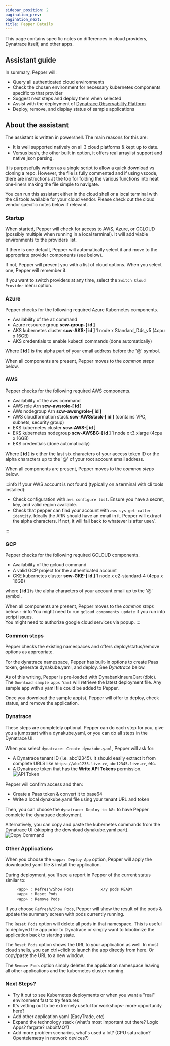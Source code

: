 ---
sidebar_position: 2
pagination_prev:
pagination_next:
title: Pepper Details
---

This page contains specific notes on differences in cloud providers, Dynatrace itself, and other apps.

## Assistant guide

In summary, Pepper will:

- Query all authenticated cloud environments
- Check the chosen environment for necessary kubernetes components specific to that provider
- Suggest next steps and deploy them when selected
- Assist with the deployment of [Dynatrace Observability Platform](http://www.dynatrace.com)
- Deploy, remove, and display status of sample applications

## About the assistant

The assistant is written in powershell. The main reasons for this are:

- It is well supported natively on all 3 cloud platforms & kept up to date.
- Versus bash, the other built in option, it offers real arraylist support and native json parsing.

It is purposefully written as a single script to allow a quick download vs cloning a repo. However, the file is fully commented and if using vscode, there are instructions at the top for folding the various functions into neat one-liners making the file simple to navigate.

You can run this assistant either in the cloud shell or a local terminal with the cli tools available for your cloud vendor. Please check out the cloud vendor specific notes below if relevant.

### Startup

When started, Pepper will check for access to AWS, Azure, or GCLOUD (possibly multiple when running in a local terminal). It will add viable environments to the providers list.

If there is one default, Pepper will automatically select it and move to the appropriate provider components (see below).

If not, Pepper will present you with a list of cloud options. When you select one, Pepper will remember it.

If you want to switch providers at any time, select the `Switch Cloud Provider` menu option.

### Azure

Pepper checks for the following required Azure Kubernetes components.

- Availability of the az command
- Azure resource group **scw-group-[ id ]**
- AKS kubernetes cluster **scw-AKS-[ id ]** 1 node x Standard_D4s_v5 (4cpu x 16GB)
- AKS credentials to enable kubectl commands (done automatically)

Where **[ id ]** is the alpha part of your email address before the '@' symbol.

When all components are present, Pepper moves to the _common steps_ below.

### AWS

Pepper checks for the following required AWS components.

- Availability of the aws command
- AWS role Arn **scw-awsrole-[ id ]**
- AWs nodegroup Arn **scw-awsngrole-[ id ]**
- AWS cloudformation stack **scw-AWSstack-[ id ]** (contains VPC, subnets, security group)
- EKS kubernetes cluster **scw-AWS-[ id ]**
- EKS kubernetes nodegroup **scw-AWSBG-[ id ]** 1 node x t3.xlarge (4cpu x 16GB)
- EKS credentials (done automatically)

Where **[ id ]** is either the last six characters of your access token ID or the alpha characters up to the '@' of your root account email address.

When all components are present, Pepper moves to the _common steps_ below.

:::info
If your AWS account is not found (typically on a terminal with cli tools installed):

- Check configuration with `aws configure list`. Ensure you have a secret, key, and valid region available.
- Check that pepper can find your account with `aws sys get-caller-identity`. Ideally the ARN should have an email in it. Pepper will extract the alpha characters. If not, it will fall back to whatever is after user/.

:::

### GCP

Pepper checks for the following required GCLOUD components.

- Availability of the gcloud command
- A valid GCP project for the authenticated account
- GKE kubernetes cluster **scw-GKE-[ id ]** 1 node x e2-standard-4 (4cpu x 16GB)

where **[ id ]** is the alpha characters of your account email up to the '@' symbol.

When all components are present, Pepper moves to the _common steps_ below.
:::info
You might need to run `gcloud components update` if you run into script issues.  
You might need to authorize google cloud services via popup.
:::

### Common steps

Pepper checks the existing namespaces and offers deploy/status/remove options as appropriate.

For the dynatrace namespace, Pepper has built-in options to create Paas token, generate dynakube.yaml, and deploy. See _Dynatrace_ below.

As of this writing, Pepper is pre-loaded with DynabankInsuraCart (dbic). The `Download sample apps Yaml` will retrieve the latest deployment file. Any sample app with a yaml file could be added to Pepper.

Once you download the sample app(s), Pepper will offer to deploy, check status, and remove the application.

### Dynatrace

These steps are completely optional. Pepper can do each step for you, give you a jumpstart with a dynakube.yaml, or you can do all steps in the Dynatrace UI.

When you select `dynatrace: Create dynakube.yaml`, Pepper will ask for:

- A Dynatrace tenant ID (i.e. abc12345). It should easily extract it from complete URLS like `https://abc1235.live.>>`, `abc12345.live.>>`, etc.
- A Dynatrace token that has the **Write API Tokens** permission. ![API Token](/img/token.jpg)

Pepper will confirm access and then:

- Create a Paas token & convert it to base64
- Write a local dynakube.yaml file using your tenant URL and token

Then, you can choose the `dynatrace: Deploy to k8s` to have Pepper complete the dynatrace deployment.

Alternatively, you can copy and paste the kubernetes commands from the Dynatrace UI (skipping the download dynakube.yaml part). ![Copy Command](/img/commands.jpg)

### Other Applications

When you choose the `<app>: Deploy App` option, Pepper will apply the downloaded yaml file & install the application.

During deployment, you'll see a report in Pepper of the current status similar to:

```bash
     <app> : Refresh/Show Pods            x/y pods READY
     <app> : Reset Pods
     <app> : Remove Pods
```

If you choose `Refresh/Show Pods`, Pepper will show the result of the pods & update the summary screen with pods currently running.

The `Reset Pods` option will delete all pods in that namespace. This is useful to deployed the app prior to Dynatrace or simply want to lobotimize the application back to starting state.

The `Reset Pods` option shows the URL to your application as well. In most cloud shells, you can ctrl+click to launch the app directly from here. Or copy/paste the URL to a new window.

The `Remove Pods` option simply deletes the application namespace leaving all other applications and the kubernetes cluster running.

### Next Steps?

- Try it out to see Kubernetes deployments or when you want a "real" environment fast to try features
- It's vetting out to be extremely useful for workshops- more opportunity here?
- Add other application yaml (EasyTrade, etc)
- Expand the technology stack (what's most important out there? Logic Apps? fargate? rabbitMQ?)
- Add more problem scenarios, what's used a lot? (CPU saturation? Opentelemetry in network devices?)
